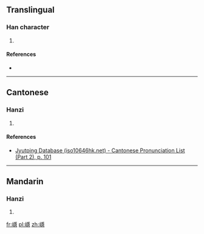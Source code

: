 ==Translingual==

===Han character===
{{Han char|rn=46|rad=山|as=14|sn=17|four=|canj=UBMP|ids=⿰山⿳⿱爫工彐心}}

# {{defn|Han|sort=山14}}

====References====
* {{Han ref|kx=0321.330|dkj=08568|dj=0622.060|hdz=10802.220|uh=5DBE|ud=23998}}

----

==Cantonese==

===Hanzi===
{{yue-hanzi|jyut=[[jan2]]|y=yan2}}

# {{defn|lang=yue|sort=山14}}

====References====
* [http://www.iso10646hk.net/jp/document/download.jsp Jyutping Database (iso10646hk.net) - Cantonese Pronunciation List (Part 2), p. 101]

----

==Mandarin==

===Hanzi===
{{cmn-hanzi|pin=[[yǐn]] ([[yin3]])|wg=yin<sup>3</sup>}}

# {{defn|lang=cmn|sort=山14}}

[[fr:嶾]]
[[pl:嶾]]
[[zh:嶾]]